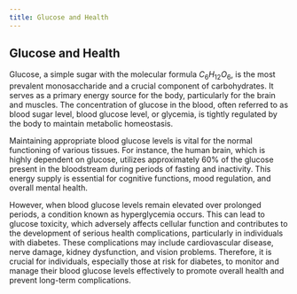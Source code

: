 ```yaml
---
title: Glucose and Health
---
```


## Glucose and Health

Glucose, a simple sugar with the molecular formula $C_{6}H_{12}O_{6}$, is the most prevalent monosaccharide and a crucial component of carbohydrates. It serves as a primary energy source for the body, particularly for the brain and muscles. The concentration of glucose in the blood, often referred to as blood sugar level, blood glucose level, or glycemia, is tightly regulated by the body to maintain metabolic homeostasis.

Maintaining appropriate blood glucose levels is vital for the normal functioning of various tissues. For instance, the human brain, which is highly dependent on glucose, utilizes approximately 60% of the glucose present in the bloodstream during periods of fasting and inactivity. This energy supply is essential for cognitive functions, mood regulation, and overall mental health.

However, when blood glucose levels remain elevated over prolonged periods, a condition known as hyperglycemia occurs. This can lead to glucose toxicity, which adversely affects cellular function and contributes to the development of serious health complications, particularly in individuals with diabetes. These complications may include cardiovascular disease, nerve damage, kidney dysfunction, and vision problems. Therefore, it is crucial for individuals, especially those at risk for diabetes, to monitor and manage their blood glucose levels effectively to promote overall health and prevent long-term complications.